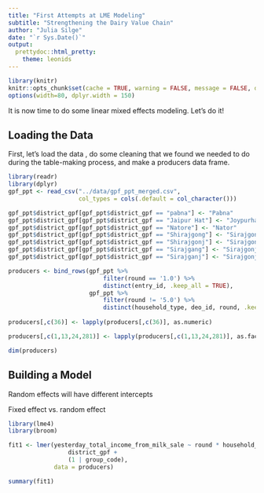 ```yaml
---
title: "First Attempts at LME Modeling"
subtitle: "Strengthening the Dairy Value Chain"
author: "Julia Silge"
date: "`r Sys.Date()`"
output:
  prettydoc::html_pretty:
    theme: leonids
---
```


```r
library(knitr)
knitr::opts_chunk$set(cache = TRUE, warning = FALSE, message = FALSE, dpi = 180)
options(width=80, dplyr.width = 150)
```

It is now time to do some linear mixed effects modeling. Let's do it!

## Loading the Data

First, let's load the data , do some cleaning that we found we needed to do during the table-making process, and make a producers data frame.

```r
library(readr)
library(dplyr)
gpf_ppt <- read_csv("../data/gpf_ppt_merged.csv", 
                    col_types = cols(.default = col_character()))

gpf_ppt$district_gpf[gpf_ppt$district_gpf == "pabna"] <- "Pabna"
gpf_ppt$district_gpf[gpf_ppt$district_gpf == "Jaipur Hat"] <- "Joypurhat"
gpf_ppt$district_gpf[gpf_ppt$district_gpf == "Natore"] <- "Nator"
gpf_ppt$district_gpf[gpf_ppt$district_gpf == "Shirajgong"] <- "Sirajgonj"
gpf_ppt$district_gpf[gpf_ppt$district_gpf == "Shirajgonj"] <- "Sirajgonj"
gpf_ppt$district_gpf[gpf_ppt$district_gpf == "Sirajgang"] <- "Sirajgonj"
gpf_ppt$district_gpf[gpf_ppt$district_gpf == "Sirajganj"] <- "Sirajgonj"

producers <- bind_rows(gpf_ppt %>% 
                           filter(round == '1.0') %>% 
                           distinct(entry_id, .keep_all = TRUE),
                       gpf_ppt %>%
                           filter(round != '5.0') %>%
                           distinct(household_type, deo_id, round, .keep_all = TRUE))
                    
producers[,c(36)] <- lapply(producers[,c(36)], as.numeric)

producers[,c(1,13,24,281)] <- lapply(producers[,c(1,13,24,281)], as.factor)

dim(producers)    

```

## Building a Model

Random effects will have different intercepts

Fixed effect vs. random effect

```r
library(lme4)
library(broom)

fit1 <- lmer(yesterday_total_income_from_milk_sale ~ round * household_type +
                 district_gpf +
                 (1 | group_code),
             data = producers)

summary(fit1)
```



